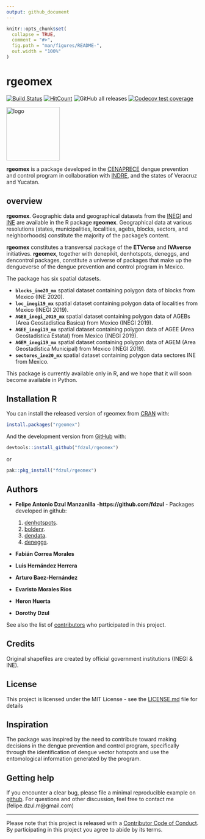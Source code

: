 ```yaml
---
output: github_document
---
```


<!-- README.md is generated from README.Rmd. Please edit that file -->

```r
knitr::opts_chunk$set(
  collapse = TRUE,
  comment = "#>",
  fig.path = "man/figures/README-",
  out.width = "100%"
)
```

# **rgeomex**
[![Build Status](https://travis-ci.com/fdzul/rgeomex.svg?branch=main)](https://travis-ci.com/fdzul/rgeomex) 
[![HitCount](https://hits.dwyl.com/fdzul/fdzul/rgeomex.svg?style=flat-square)](http://hits.dwyl.com/fdzul/fdzul/rgeomex)
![GitHub all releases](https://img.shields.io/github/downloads/fdzul/rgeomex/total)
[![Codecov test coverage](https://codecov.io/gh/fdzul/rgeomex/branch/master/graph/badge.svg)](https://codecov.io/gh/fdzul/rgeomex?branch=master)


<img align="center" src="https://github.com/fdzul/rgeomex/blob/main/rgeomex_logo.png?raw=true" alt="logo" width="140">

**rgeomex** is a package developed in the [CENAPRECE](https://www.gob.mx/salud/cenaprece) dengue prevention and control program in collaboration with [INDRE](https://www.gob.mx/salud/acciones-y-programas/instituto-de-diagnostico-y-referencia-epidemiologicos-mision-vision-y-politica-de-calidad-181639?state=published), and the states of Veracruz and Yucatan.


## **overview**

**rgeomex**. Geographic data and geographical datasets from the [INEGI](https://www.inegi.org.mx/temas/mg) and [INE](https://pautas.ine.mx/transparencia/mapas/) are available in the R package **rgeomex**. Geographical data at various resolutions (states, municipalities, localities, agebs, blocks, sectors, and neighborhoods) constitute  the majority of the package's content.

**rgeomex** constitutes a transversal package of the **ETVerse** and **IVAverse** initiatives. **rgeomex**, together with  denepikit, denhotspots, deneggs, and dencontrol packages, constitute a universe of packages that make up the dengueverse of the dengue prevention and control program in Mexico.

The package has six spatial datasets.

  - **`blocks_ine20_mx`** spatial dataset containing polygon data of blocks from Mexico (INE 2020).
  - **`loc_inegi19_mx`** spatial dataset containing polygon data of localities from Mexico (INEGI 2019).
  - **`AGEB_inegi_2019_mx`** spatial dataset containing polygon data of AGEBs (Area Geostadística Basica) from Mexico (INEGI 2019).
  - **`AGEE_inegi19_mx`** spatial dataset containing polygon data of AGEE (Area Geostadística Estatal) from Mexico (INEGI 2019).
  - **`AGEM_inegi19_mx`** spatial dataset containing polygon data of AGEM (Area Geostadística Municipal) from Mexico (INEGI 2019).
  - **`sectores_ine20_mx`** spatial dataset containing polygon data sectores INE from Mexico.

This package is currently available only in R, and we hope that it will soon become available in Python.

## Installation R

You can install the released version of rgeomex from [CRAN](https://CRAN.R-project.org) with:

``` r
install.packages("rgeomex")
```

And the development version from [GitHub](https://github.com/) with:

``` r
devtools::install_github("fdzul/rgeomex")
```
or

``` r
pak::pkg_install("fdzul/rgeomex")
```

## Authors

* **Felipe Antonio Dzul Manzanilla** -**https://github.com/fdzul** - Packages developed in github:

  1) [denhotspots](https://github.com/fdzul/denhotspots). 
  2) [boldenr](https://github.com/fdzul/boldenr). 
  3) [dendata](https://github.com/fdzul/dendata).
  4) [deneggs](https://github.com/fdzul/deneggs).

* **Fabián Correa Morales**
* **Luis Hernández Herrera**
* **Arturo Baez-Hernández**
* **Evaristo Morales Ríos**
* **Heron Huerta**
* **Dorothy Dzul**



See also the list of [contributors](https://github.com/fdzul/geomex/contributors) who participated in this project.

## Credits
Original shapefiles are created by official government institutions (INEGI & INE).

## License

This project is licensed under the MIT License - see the [LICENSE.md](LICENSE.md) file for details


## Inspiration

The package was inspired by the need to contribute toward making decisions in the dengue prevention and control program, specifically through the identification of dengue vector hotspots and use the entomological information generated by the program.

## Getting help

If you encounter a clear bug, please file a minimal reproducible example
on [github](https://github.com/fdzul/rgeomex/issues). For questions
and other discussion, feel free to contact me (felipe.dzul.m@gmail.com)

-----

Please note that this project is released with a [Contributor Code of
Conduct](https://dplyr.tidyverse.org/CODE_OF_CONDUCT). By participating
in this project you agree to abide by its terms.

